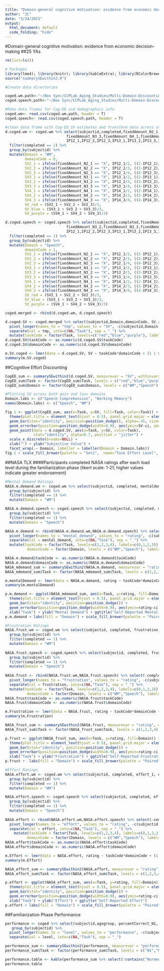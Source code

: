 ```yaml
---
title: "Domain-general cognitive motivation: evidence from economic decision-making"
author: "JC"
date: "3/24/2021"
output:
  html_document: default
  code_folding: "hide"
---
```

#Domain-general cognitive motivation: evidence from economic decision-making
##25 YAs

```r
rm(list=ls())

# Packages
library(lme4); library(knitr); library(kableExtra); library(RColorBrewer); library(tidyverse);
source("summarySEwithin2.R")

#Create data directories

coged.wm.path<-"~/Box Sync/CCPLab_Aging_Studies/Multi-Domain-Discounting/Data/Online/CogED/mdd_coged_wm.csv"
coged.speech.path<-"~/Box Sync/CCPLab_Aging_Studies/Multi-Domain-Discounting/Data/Online/CogED/mdd_coged_speech.csv"

#Make data frames for Cog-ED and demographics info
coged.wm<- read.csv(coged.wm.path, header = T)
coged.speech<- read.csv(coged.speech.path, header = T)
```

```r
#clean data frame with Cog-ED SV estimates and transform data across so that SV estimates are equivalent across both domains (i.e., speech, WM)
d.coged.wm <- coged.wm %>% select(subjectid,completed,fixedAmount_N2_1,fixedAmount_N2_2,fixedAmount_N2_3,fixedAmount_N3_1,fixedAmount_N3_2,
                            fixedAmount_N3_3,fixedAmount_N4_1,fixedAmount_N4_2,fixedAmount_N4_3,
                            IP12_1,IP12_2,IP12_3,IP13_1,IP13_2,IP13_3,IP14_1,IP14_2,IP14_3) %>%
  filter(completed == 1) %>%
  group_by(subjectid) %>%
  mutate(Domain = "WM",
         domainCode = 0,
         SV2_1 = ifelse(fixedAmount_N2_1 == "X", IP12_1/2, ((2-IP12_1)/2)+1),
         SV2_2 = ifelse(fixedAmount_N2_2 == "X", IP12_2/3, ((3-IP12_2)/3)+1),
         SV2_3 = ifelse(fixedAmount_N2_3 == "X", IP12_1/4, ((4-IP12_3)/4)+1),
         SV3_1 = ifelse(fixedAmount_N3_1 == "X", IP13_1/2, ((2-IP13_1)/2)+1),
         SV3_2 = ifelse(fixedAmount_N3_2 == "X", IP13_2/3, ((3-IP13_2)/3)+1),
         SV3_3 = ifelse(fixedAmount_N3_3 == "X", IP13_1/4, ((4-IP13_3)/4)+1),
         SV4_1 = ifelse(fixedAmount_N4_1 == "X", IP14_1/2, ((2-IP14_1)/2)+1),
         SV4_2 = ifelse(fixedAmount_N4_2 == "X", IP14_2/3, ((3-IP14_2)/3)+1),
         SV4_3 = ifelse(fixedAmount_N4_3 == "X", IP14_3/4, ((4-IP14_3)/4)+1),
         SV_red = (SV2_1 + SV2_2 + SV2_3)/3,
         SV_blue = (SV3_1 + SV3_2 + SV3_3)/3,
         SV_purple = (SV4_1 + SV4_2 + SV4_3)/3)

d.coged.speech <- coged.speech %>% select(subjectid,completed,fixedAmount_N2_1,fixedAmount_N2_2,fixedAmount_N2_3,fixedAmount_N3_1,
                            fixedAmount_N3_2,fixedAmount_N3_3,fixedAmount_N4_1,fixedAmount_N4_2,fixedAmount_N4_3,
                            IP12_1,IP12_2,IP12_3,IP13_1,IP13_2,IP13_3,IP14_1,IP14_2,IP14_3) %>%
  filter(completed == 1) %>%
  group_by(subjectid) %>%
  mutate(Domain = "Speech",
         domainCode = 1,
         SV2_1 = ifelse(fixedAmount_N2_1 == "X", IP12_1/2, ((2-IP12_1)/2)+1),
         SV2_2 = ifelse(fixedAmount_N2_2 == "X", IP12_2/3, ((3-IP12_2)/3)+1),
         SV2_3 = ifelse(fixedAmount_N2_3 == "X", IP12_1/4, ((4-IP12_3)/4)+1),
         SV3_1 = ifelse(fixedAmount_N3_1 == "X", IP13_1/2, ((2-IP13_1)/2)+1),
         SV3_2 = ifelse(fixedAmount_N3_2 == "X", IP13_2/3, ((3-IP13_2)/3)+1),
         SV3_3 = ifelse(fixedAmount_N3_3 == "X", IP13_1/4, ((4-IP13_3)/4)+1),
         SV4_1 = ifelse(fixedAmount_N4_1 == "X", IP14_1/2, ((2-IP14_1)/2)+1),
         SV4_2 = ifelse(fixedAmount_N4_2 == "X", IP14_2/3, ((3-IP14_2)/3)+1),
         SV4_3 = ifelse(fixedAmount_N4_3 == "X", IP14_3/4, ((4-IP14_3)/4)+1),
         SV_red = (SV2_1 + SV2_2 + SV2_3)/3,
         SV_blue = (SV3_1 + SV3_2 + SV3_3)/3,
         SV_purple = (SV4_1 + SV4_2 + SV4_3)/3)

coged.merged <- rbind(d.coged.wm, d.coged.speech)

d.coged.SV <- coged.merged %>% select(subjectid,Domain,domainCode, SV_red, SV_blue, SV_purple) %>%
  pivot_longer(names_to = "tmp", values_to = "SV", -c(subjectid,Domain,domainCode)) %>%
  separate(col = tmp, into=c(NA,"Task"), sep = "_") %>%
  mutate(taskCode = factor(Task, levels=c("red","blue","purple"), labels=c(-1,0,1)))
d.coged.SV$taskCode <- as.numeric(d.coged.SV$taskCode)
d.coged.SV$domainCode <- as.numeric(d.coged.SV$domainCode)

m.SV.coged <- lmer(data = d.coged.SV, SV ~ taskCode*domainCode + (1 | subjectid))
summary(m.SV.coged)
```

##Cognitive Effort Discounting

```r
CogED_sum <- summarySEwithin2(d.coged.SV, measurevar = "SV", withinvars = c("Task","Domain"), idvar = "subjectid")
CogED_sum$Task <- factor(CogED_sum$Task, levels = c("red","blue","purple"), labels = c("red","blue","purple"))
CogED_sum$Domain <- factor(CogED_sum$Domain, levels = c("WM","Speech"), labels = c("WM","Speech"))

#Plotting SV across both gain and loss domains
Domain.labs <- c("Speech Comprehension", "Working Memory")
names(Domain.labs) <- c("Speech", "WM")

fig.1 <- ggplot(CogED_sum, aes(x=Task, y=SV, fill=Task, color=Task)) + 
  theme(plot.title = element_text(hjust = 0.5), panel.grid.major = element_blank(), panel.grid.minor = element_blank(), panel.background = element_blank(), axis.line = element_line(colour = "black"), axis.title.y = element_text(face="bold", size=16),legend.title = element_text(face="bold", size=16)) +
  geom_bar(stat="identity", position=position_dodge(), alpha=.45, size=1.5) +
  geom_errorbar(position=position_dodge(width=0.9), aes(ymin=SV-ci, ymax=SV+ci), width=.2, size=1.25) +  
  geom_point(data = d.coged.SV, aes(x=Task, y=SV, color=Task),
             stat="identity", alpha=0.7, position = "jitter") +
  scale_x_discrete(breaks=NULL) +
  xlab("") + ylab("Subjective Value") +
  facet_wrap(.~ Domain, labeller = labeller(Domain = Domain.labs))
fig.1 + scale_fill_brewer(palette = "Set1",  name="Task Effort Level", labels=c("Low","Medium","High")) + scale_color_brewer(palette = "Set1", name="Task Effort Level",labels=c("Low","Medium","High"))
```

##NASA TLX
####Participants completed NASA ratings after each load level during the familiarization phase (likert scale: 1-21; higher values indicate greater endorsement)

``` r
#Mental Demand Ratings
NASA.m.demand.wm <- coged.wm %>% select(subjectid, completed, mentaldemand_1, mentaldemand_2, mentaldemand_3, mentaldemand_4) %>%
  group_by(subjectid) %>%
  filter(completed == 1) %>%
  mutate(Domain = "WM")

NASA.m.demand.speech <- coged.speech %>% select(subjectid, completed, mentaldemand_1, mentaldemand_2, mentaldemand_3, mentaldemand_4) %>%
  group_by(subjectid) %>%
  filter(completed == 1) %>%
  mutate(Domain = "Speech")

NASA.m.demand <- rbind(NASA.m.demand.wm,NASA.m.demand.speech) %>% select(-completed) %>%
  pivot_longer(names_to = "mental_demand", values_to = "rating", -c(subjectid,Domain)) %>%
  separate(col = mental_demand, into=c(NA,"Task"), sep = "_") %>%
  mutate(taskCode = factor(Task, levels=c(1,2,3,4), labels=c(0,1,2,3)),
          domainCode = factor(Domain, levels = c("WM","Speech"), labels = c(0,1)))

NASA.m.demand$taskCode <- as.numeric(NASA.m.demand$taskCode)
NASA.m.demand$domainCode <- as.numeric(NASA.m.demand$domainCode)
NASA_mdemand_sum <- summarySEwithin2(NASA.m.demand, measurevar = "rating", withinvars = c("Task","Domain"), idvar = "subjectid")
NASA_mdemand_sum$Task <- factor(NASA_mdemand_sum$Task, levels = c(1,2,3,4), labels = c("black","red","blue","purple"))

m.mentalDemand <- lmer(data = NASA.m.demand, rating ~ taskCode*domainCode + (1 | subjectid))
summary(m.mentalDemand)

p.m.demand <- ggplot(NASA_mdemand_sum, aes(x=Task, y=rating, fill=Domain)) + 
  theme(plot.title = element_text(hjust = 0.5), panel.grid.major = element_blank(), panel.grid.minor = element_blank(), panel.background = element_blank(), axis.line = element_line(colour = "black")) +
  geom_bar(stat="identity", position=position_dodge()) +
  geom_errorbar(position=position_dodge(width=0.9), aes(ymin=rating-ci, ymax=rating+ci), width=.2) +  
  xlab("Task") + ylab("Mental Demand") + ggtitle("Self-Reported Mental Demand") 
p.m.demand + labs(fill = "Domain") + scale_fill_brewer(palette = "Paired")

#Frustration Ratings
NASA.frust.wm <- coged.wm %>% select(subjectid, completed, frustration_1, frustration_2, frustration_3, frustration_4) %>%
  group_by(subjectid) %>%
  filter(completed == 1) %>%
  mutate(Domain = "WM")
 
NASA.frust.speech <- coged.speech %>% select(subjectid, completed, frustration_1, frustration_2, frustration_3, frustration_4) %>%
  group_by(subjectid) %>%
  filter(completed == 1) %>%
  mutate(Domain = "Speech") 
  
NASA.frust <- rbind(NASA.frust.wm,NASA.frust.speech) %>% select(-completed) %>%
  pivot_longer(names_to = "frustration", values_to = "rating", -c(subjectid, Domain)) %>%
  separate(col = frustration, into=c(NA,"Task"), sep = "_") %>%
  mutate(taskCode = factor(Task, levels=c(1,2,3,4), labels=c(0,1,2,3)),
          domainCode = factor(Domain, levels = c("WM","Speech"), labels = c(0,1)))
NASA.frust$taskCode <- as.numeric(NASA.frust$taskCode)
NASA.frust$domainCode <- as.numeric(NASA.frust$domainCode)

m.Frustration <- lmer(data = NASA.frust, rating ~ taskCode*domainCode + (1 | subjectid))
summary(m.Frustration)

NASA_frust_sum <- summarySEwithin2(NASA.frust, measurevar = "rating", withinvars = c("Task","Domain"), idvar = "subjectid")
NASA_frust_sum$Task <- factor(NASA_frust_sum$Task, levels = c(1,2,3,4), labels = c("black","red","blue","purple"))

p.frust <- ggplot(NASA_frust_sum, aes(x=Task, y=rating, fill=Domain)) + 
  theme(plot.title = element_text(hjust = 0.5), panel.grid.major = element_blank(), panel.grid.minor = element_blank(), panel.background = element_blank(), axis.line = element_line(colour = "black")) +
  geom_bar(stat="identity", position=position_dodge()) +
  geom_errorbar(position=position_dodge(width=0.9), aes(ymin=rating-ci, ymax=rating+ci), width=.2) +  
  xlab("Task") + ylab("Frustration") + ggtitle("Self-Reported Frustration") 
p.frust +  labs(fill = "Domain") + scale_fill_brewer(palette = "Paired")

#Effort Ratings
NASA.effort.wm <- coged.wm %>% select(subjectid, completed, effort_1, effort_2, effort_3, effort_4) %>%
  group_by(subjectid) %>%
  filter(completed == 1) %>%
  mutate(Domain = "WM")

NASA.effort.speech <- coged.speech %>% select(subjectid, completed, effort_1, effort_2, effort_3, effort_4) %>%
  group_by(subjectid) %>%
  filter(completed == 1) %>%
  mutate(Domain = "Speech") 
  
NASA.effort <- rbind(NASA.effort.wm,NASA.effort.speech) %>% select(-completed) %>%
  pivot_longer(names_to = "effort", values_to = "rating", -c(subjectid,Domain)) %>%
  separate(col = effort, into=c(NA,"Task"), sep = "_") %>%
    mutate(taskCode = factor(Task, levels=c(1,2,3,4), labels=c(0,1,2,3)),
          domainCode = factor(Domain, levels = c("WM","Speech"), labels = c(0,1)))
NASA.effort$taskCode <- as.numeric(NASA.effort$taskCode)
NASA.effort$domainCode <- as.numeric(NASA.effort$domainCode)

m.Effort <- lmer(data = NASA.effort, rating ~ taskCode*domainCode + (1 | subjectid))
summary(m.Effort)

NASA_effort_sum <- summarySEwithin2(NASA.effort, measurevar = "rating", withinvars = c("Task","Domain"), idvar = "subjectid")
NASA_effort_sum$Task <- factor(NASA_effort_sum$Task, levels = c(1,2,3,4), labels = c("black","red","blue","purple"))

p.effort <- ggplot(NASA_effort_sum, aes(x=Task, y=rating, fill=Domain)) + 
  theme(plot.title = element_text(hjust = 0.5), panel.grid.major = element_blank(), panel.grid.minor = element_blank(), panel.background = element_blank(), axis.line = element_line(colour = "black")) +
  geom_bar(stat="identity", position=position_dodge()) +
  geom_errorbar(position=position_dodge(width=0.9), aes(ymin=rating-ci, ymax=rating+ci), width=.2) +  
  xlab("Task") + ylab("Effort") + ggtitle("Self-Reported Effort") 
p.effort + labs(fill = "Domain") + scale_fill_brewer(palette = "Paired")
```

##Familiarization Phase Performance

``` r
performance <- coged %>% select(subjectid,agegroup, percentCorrect_N1, percentCorrect_N2, percentCorrect_N3, percentCorrect_N4) %>%
   group_by(subjectid) %>%
  pivot_longer(names_to = "level", values_to = "performance", -c(subjectid,agegroup)) %>%
  separate(col = level, into=c(NA,"Task"), sep = "_") 

performance_sum <- summarySEwithin2(performance, measurevar = "performance", withinvars = c("Task"), betweenvars = c("agegroup"), idvar = "subjectid")
performance_sum$Task <- factor(performance_sum$Task, levels = c("N1","N2","N3","N4"), labels = c("0 SNR","-4 SNR","-8 SNR","-12 SNR"))

performance.table <- kable(performance_sum %>% select(!contains("Normed")), caption = "Mean Accuracy of Keywords across Load Levels") %>%  kable_styling(bootstrap_options = c("striped", "hover", "condensed"))
performance.table
```

